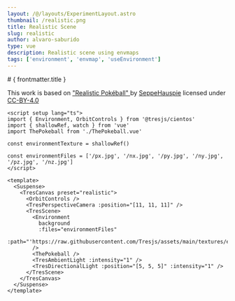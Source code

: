 ```yaml
---
layout: /@/layouts/ExperimentLayout.astro
thumbnail: /realistic.png
title: Realistic Scene
slug: realistic
author: alvaro-saburido
type: vue
description: Realistic scene using envmaps
tags: ['environment', 'envmap', 'useEnvironment']
---
```



<TheExperience client:only />

<TheInfo >
# { frontmatter.title }

This work is based on ["Realistic Pokéball" ](https://sketchfab.com/3d-models/realistic-pokeball-9eb80f026a8947fda580abd229d4f9c8) by [SeppeHauspie](https://sketchfab.com/SeppeHauspie) licensed under [CC-BY-4.0](http://creativecommons.org/licenses/by/4.0/)

```vue
<script setup lang="ts">
import { Environment, OrbitControls } from '@tresjs/cientos'
import { shallowRef, watch } from 'vue'
import ThePokeball from './ThePokeball.vue'

const environmentTexture = shallowRef()

const environmentFiles = ['/px.jpg', '/nx.jpg', '/py.jpg', '/ny.jpg', '/pz.jpg', '/nz.jpg']
</script>

<template>
  <Suspense>
    <TresCanvas preset="realistic">
      <OrbitControls />
      <TresPerspectiveCamera :position="[11, 11, 11]" />
      <TresScene>
        <Environment
          background
          :files="environmentFiles"
          :path="'https://raw.githubusercontent.com/Tresjs/assets/main/textures/environmentMap'"
        />
        <ThePokeball />
        <TresAmbientLight :intensity="1" />
        <TresDirectionalLight :position="[5, 5, 5]" :intensity="1" />
      </TresScene>
    </TresCanvas>
  </Suspense>
</template>
```

</TheInfo>
